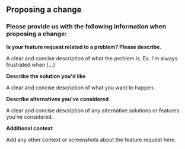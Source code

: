 ## Proposing a change

### Please provide us with the following information when proposing a change:

<b>Is your feature request related to a problem? Please describe.</b>

A clear and concise description of what the problem is. Ex. I'm always frustrated when [...]

<b>Describe the solution you'd like</b>

A clear and concise description of what you want to happen.

<b>Describe alternatives you've considered</b>

A clear and concise description of any alternative solutions or features you've considered.

<b>Additional context</b>

Add any other context or screenshots about the feature request here.
